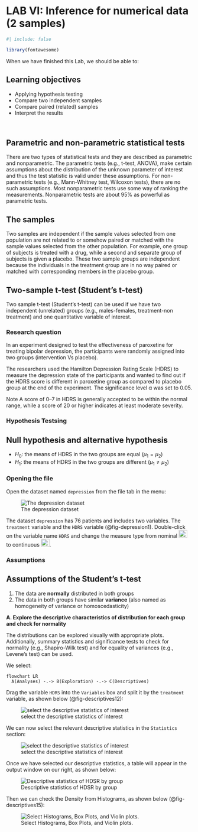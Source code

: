 # LAB VI: Inference for numerical data (2 samples) {#sec-lab6}



```r
#| include: false

library(fontawesome)

```

When we have finished this Lab, we should be able to:

::: {.callout-caution icon="false"}
## Learning objectives

-   Applying hypothesis testing
-   Compare two independent samples
-   Compare paired (related) samples
-   Interpret the results
:::

 


## Parametric and non-parametric statistical tests

There are two types of statistical tests and they are described as parametric and nonparametric. The parametric tests (e.g., t-test, ANOVA), make certain assumptions about the distribution of the unknown parameter of interest and thus the test statistic is valid under these assumptions. For non-parametric tests (e.g., Mann-Whitney test, Wilcoxon tests), there are no such assumptions. Most nonparametric tests use some way of ranking the measurements. Nonparametric tests are about 95% as powerful as parametric tests.


## The samples

Two samples are independent if the sample values selected from one population are not related to or somehow paired or matched with the sample values selected from the other population.
For example, one group of subjects is treated with a drug, while a second and separate group of subjects is given a placebo. These two sample groups are independent because the individuals in the treatment group are in no way paired or matched with corresponding members in the placebo group.  



## Two-sample t-test (Student's t-test)

Two sample t-test (Student's t-test) can be used if we have two independent (unrelated) groups (e.g., males-females, treatment-non treatment) and one quantitative variable of interest.

### Research question

In an experiment designed to test the effectiveness of paroxetine for treating bipolar depression, the participants were randomly assigned into two groups (intervention Vs placebo).

The researchers used the Hamilton Depression Rating Scale (HDRS) to measure the depression state of the participants and wanted to find out if the HDRS score is different in paroxetine group as compared to placebo group at the end of the experiment. The significance level α was set to 0.05.

Note A score of 0--7 in HDRS is generally accepted to be within the normal range, while a score of 20 or higher indicates at least moderate severity.

### Hypothesis Testsing

::: {.callout-note icon="false"}
## Null hypothesis and alternative hypothesis

* $H_0$: the  means of HDRS in the two groups are equal ($\mu_{1} = \mu_{2}$)
* $H_1$: the means of HDRS in the two groups are different ($\mu_{1} \neq \mu_{2}$)

:::


### Opening the file


Open the dataset named `depression` from the file tab in the menu:

![The depression dataset](images/depression1.png){#fig-depression1}

The dataset `depression` has 76 patients and includes two variables. The `treatment` variable and the `HDRS` variable (@fig-depression1). 
Double-click on the variable name `HDRS` and change the measure type from nominal ![](images/nominal.png){width="23" height="21"} to continuous ![](images/continuous.png){width="23" height="21"}.


### Assumptions

::: {.callout-note icon="false"}
## Assumptions of the Student's t-test

1. The data are **normally** distributed in both groups
2. The data in both groups have similar **variance** (also named as homogeneity of variance or homoscedasticity)

:::


**A. Explore the descriptive characteristics of distribution for each group and check for normality**

The distributions can be explored visually with appropriate plots. Additionally, summary statistics and significance tests to check for normality (e.g., Shapiro-Wilk test) and for equality of variances (e.g., Levene’s test) can be used.

We select:

```mermaid
flowchart LR
  A(Analyses) -.-> B(Exploration) -.-> C(Descriptives)
```


Drag the variable `HDRS` into the `Variables` box and split it by the  `treatment` variable, as shown below (@fig-descriptives12):

![select the descriptive statistics of interest](images/descriptives12.png){#fig-descriptives12}





We can now select the relevant descriptive statistics in the `Statistics` section:

![select the descriptive statistics of interest](images/descriptives13.png){#fig-descriptives13}


Once we have selected our descriptive statistics, a table will appear in the output window on our right, as shown below:

![Descriptive statistics of HDSR by group](images/descriptives14.png){#fig-descriptives14}


Then we can check the Density from Histograms, as shown below (@fig-descriptives15):

![Select Histograms, Box Plots, and Violin plots.](images/descriptives15.png){#fig-descriptives15}




